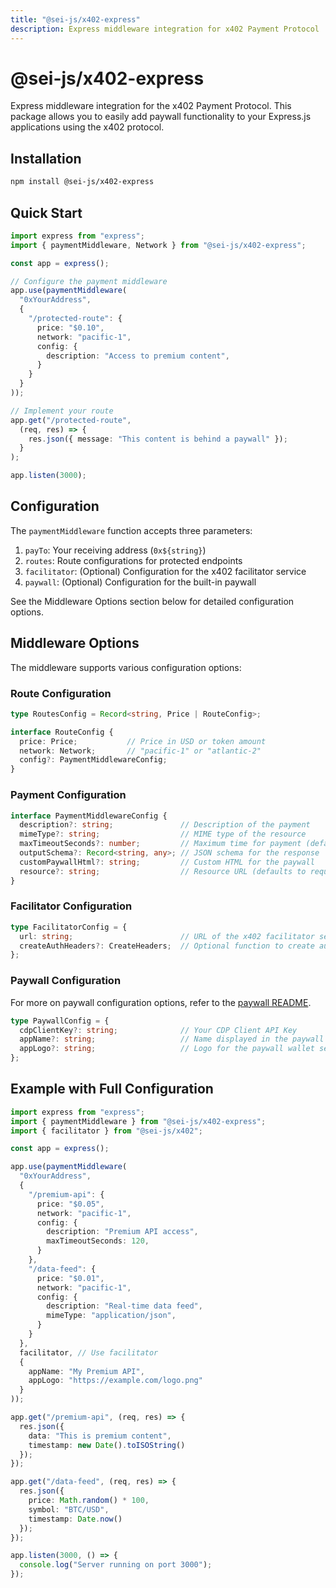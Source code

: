 ```yaml
---
title: "@sei-js/x402-express"
description: Express middleware integration for x402 Payment Protocol
---
```


# @sei-js/x402-express

Express middleware integration for the x402 Payment Protocol. This package allows you to easily add paywall functionality to your Express.js applications using the x402 protocol.

## Installation

```bash
npm install @sei-js/x402-express
```

## Quick Start

```typescript
import express from "express";
import { paymentMiddleware, Network } from "@sei-js/x402-express";

const app = express();

// Configure the payment middleware
app.use(paymentMiddleware(
  "0xYourAddress",
  {
    "/protected-route": {
      price: "$0.10",
      network: "pacific-1",
      config: {
        description: "Access to premium content",
      }
    }
  }
));

// Implement your route
app.get("/protected-route", 
  (req, res) => {
    res.json({ message: "This content is behind a paywall" });
  }
);

app.listen(3000);
```

## Configuration

The `paymentMiddleware` function accepts three parameters:

1. `payTo`: Your receiving address (`0x${string}`)
2. `routes`: Route configurations for protected endpoints
3. `facilitator`: (Optional) Configuration for the x402 facilitator service
4. `paywall`: (Optional) Configuration for the built-in paywall

See the Middleware Options section below for detailed configuration options.

## Middleware Options

The middleware supports various configuration options:

### Route Configuration

```typescript
type RoutesConfig = Record<string, Price | RouteConfig>;

interface RouteConfig {
  price: Price;           // Price in USD or token amount
  network: Network;       // "pacific-1" or "atlantic-2"
  config?: PaymentMiddlewareConfig;
}
```

### Payment Configuration

```typescript
interface PaymentMiddlewareConfig {
  description?: string;               // Description of the payment
  mimeType?: string;                  // MIME type of the resource
  maxTimeoutSeconds?: number;         // Maximum time for payment (default: 60)
  outputSchema?: Record<string, any>; // JSON schema for the response
  customPaywallHtml?: string;         // Custom HTML for the paywall
  resource?: string;                  // Resource URL (defaults to request URL)
}
```

### Facilitator Configuration

```typescript
type FacilitatorConfig = {
  url: string;                        // URL of the x402 facilitator service
  createAuthHeaders?: CreateHeaders;  // Optional function to create authentication headers
};
```

### Paywall Configuration

For more on paywall configuration options, refer to the [paywall README](/docs/x402/src/paywall/README.md).

```typescript
type PaywallConfig = {
  cdpClientKey?: string;              // Your CDP Client API Key
  appName?: string;                   // Name displayed in the paywall wallet selection modal
  appLogo?: string;                   // Logo for the paywall wallet selection modal
};
```

## Example with Full Configuration

```typescript
import express from "express";
import { paymentMiddleware } from "@sei-js/x402-express";
import { facilitator } from "@sei-js/x402";

const app = express();

app.use(paymentMiddleware(
  "0xYourAddress",
  {
    "/premium-api": {
      price: "$0.05",
      network: "pacific-1",
      config: {
        description: "Premium API access",
        maxTimeoutSeconds: 120,
      }
    },
    "/data-feed": {
      price: "$0.01",
      network: "pacific-1",
      config: {
        description: "Real-time data feed",
        mimeType: "application/json",
      }
    }
  },
  facilitator, // Use facilitator
  {
    appName: "My Premium API",
    appLogo: "https://example.com/logo.png"
  }
));

app.get("/premium-api", (req, res) => {
  res.json({ 
    data: "This is premium content",
    timestamp: new Date().toISOString()
  });
});

app.get("/data-feed", (req, res) => {
  res.json({ 
    price: Math.random() * 100,
    symbol: "BTC/USD",
    timestamp: Date.now()
  });
});

app.listen(3000, () => {
  console.log("Server running on port 3000");
});
```
